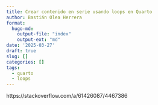 ```yaml
---
title: Crear contenido en serie usando loops en Quarto
author: Bastián Olea Herrera
format:
  hugo-md:
    output-file: "index"
    output-ext: "md"
date: '2025-03-27'
draft: true
slug: []
categories: []
tags:
  - quarto
  - loops
---
```



https://stackoverflow.com/a/61426087/4467386